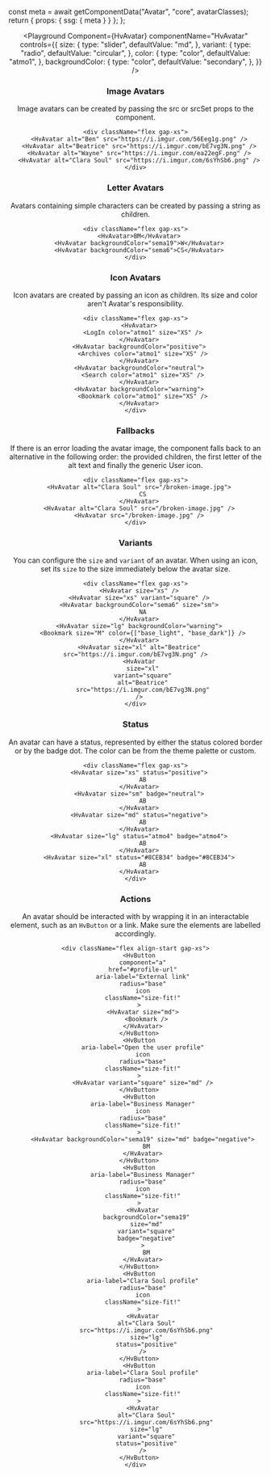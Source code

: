 


  const meta = await getComponentData("Avatar", "core", avatarClasses);
  return { props: { ssg: { meta } } };
};

<Header />

<Playground
  Component={HvAvatar}
  componentName="HvAvatar"
  controls={{
    size: {
      type: "slider",
      defaultValue: "md",
    },
    variant: {
      type: "radio",
      defaultValue: "circular",
    },
    color: {
      type: "color",
      defaultValue: "atmo1",
    },
    backgroundColor: {
      type: "color",
      defaultValue: "secondary",
    },
  }}
/>

### Image Avatars

Image avatars can be created by passing the src or srcSet props to the component.

```tsx live
<div className="flex gap-xs">
  <HvAvatar alt="Ben" src="https://i.imgur.com/56Eeg1g.png" />
  <HvAvatar alt="Beatrice" src="https://i.imgur.com/bE7vg3N.png" />
  <HvAvatar alt="Wayne" src="https://i.imgur.com/ea22egF.png" />
  <HvAvatar alt="Clara Soul" src="https://i.imgur.com/6sYhSb6.png" />
</div>
```

### Letter Avatars

Avatars containing simple characters can be created by passing a string as children.

```tsx live
<div className="flex gap-xs">
  <HvAvatar>BM</HvAvatar>
  <HvAvatar backgroundColor="sema19">W</HvAvatar>
  <HvAvatar backgroundColor="sema6">CS</HvAvatar>
</div>
```

### Icon Avatars

Icon avatars are created by passing an icon as children. Its size and color aren't Avatar's responsibility.

```tsx live
<div className="flex gap-xs">
  <HvAvatar>
    <LogIn color="atmo1" size="XS" />
  </HvAvatar>
  <HvAvatar backgroundColor="positive">
    <Archives color="atmo1" size="XS" />
  </HvAvatar>
  <HvAvatar backgroundColor="neutral">
    <Search color="atmo1" size="XS" />
  </HvAvatar>
  <HvAvatar backgroundColor="warning">
    <Bookmark color="atmo1" size="XS" />
  </HvAvatar>
</div>
```

### Fallbacks

If there is an error loading the avatar image, the component falls back to an alternative in the following order: the provided children, the first letter of the alt text and finally the generic User icon.

```tsx live
<div className="flex gap-xs">
  <HvAvatar alt="Clara Soul" src="/broken-image.jpg">
    CS
  </HvAvatar>
  <HvAvatar alt="Clara Soul" src="/broken-image.jpg" />
  <HvAvatar src="/broken-image.jpg" />
</div>
```

### Variants

You can configure the `size` and `variant` of an avatar. When using an icon, set its `size` to the size immediately below the avatar size.

```tsx live
<div className="flex gap-xs">
  <HvAvatar size="xs" />
  <HvAvatar size="xs" variant="square" />
  <HvAvatar backgroundColor="sema6" size="sm">
    NA
  </HvAvatar>
  <HvAvatar size="lg" backgroundColor="warning">
    <Bookmark size="M" color={["base_light", "base_dark"]} />
  </HvAvatar>
  <HvAvatar size="xl" alt="Beatrice" src="https://i.imgur.com/bE7vg3N.png" />
  <HvAvatar
    size="xl"
    variant="square"
    alt="Beatrice"
    src="https://i.imgur.com/bE7vg3N.png"
  />
</div>
```

### Status

An avatar can have a status, represented by either the status colored border or by the badge dot. The color can be from the theme palette or custom.

```tsx live
<div className="flex gap-xs">
  <HvAvatar size="xs" status="positive">
    AB
  </HvAvatar>
  <HvAvatar size="sm" badge="neutral">
    AB
  </HvAvatar>
  <HvAvatar size="md" status="negative">
    AB
  </HvAvatar>
  <HvAvatar size="lg" status="atmo4" badge="atmo4">
    AB
  </HvAvatar>
  <HvAvatar size="xl" status="#8CEB34" badge="#8CEB34">
    AB
  </HvAvatar>
</div>
```

### Actions

An avatar should be interacted with by wrapping it in an interactable element, such as an `HvButton` or a link. Make sure the elements are labelled accordingly.

```tsx live
<div className="flex align-start gap-xs">
  <HvButton
    component="a"
    href="#profile-url"
    aria-label="External link"
    radius="base"
    icon
    className="size-fit!"
  >
    <HvAvatar size="md">
      <Bookmark />
    </HvAvatar>
  </HvButton>
  <HvButton
    aria-label="Open the user profile"
    icon
    radius="base"
    className="size-fit!"
  >
    <HvAvatar variant="square" size="md" />
  </HvButton>
  <HvButton
    aria-label="Business Manager"
    icon
    radius="base"
    className="size-fit!"
  >
    <HvAvatar backgroundColor="sema19" size="md" badge="negative">
      BM
    </HvAvatar>
  </HvButton>
  <HvButton
    aria-label="Business Manager"
    radius="base"
    icon
    className="size-fit!"
  >
    <HvAvatar
      backgroundColor="sema19"
      size="md"
      variant="square"
      badge="negative"
    >
      BM
    </HvAvatar>
  </HvButton>
  <HvButton
    aria-label="Clara Soul profile"
    radius="base"
    icon
    className="size-fit!"
  >
    <HvAvatar
      alt="Clara Soul"
      src="https://i.imgur.com/6sYhSb6.png"
      size="lg"
      status="positive"
    />
  </HvButton>
  <HvButton
    aria-label="Clara Soul profile"
    radius="base"
    icon
    className="size-fit!"
  >
    <HvAvatar
      alt="Clara Soul"
      src="https://i.imgur.com/6sYhSb6.png"
      size="lg"
      variant="square"
      status="positive"
    />
  </HvButton>
</div>
```
